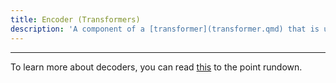 ```yaml
---
title: Encoder (Transformers)
description: 'A component of a [transformer](transformer.qmd) that is used for "understanding" text. Encoders are typically used for classifying sentences by sentiment and figuring out what parts of a sentence refers, for example, to a person or location.'
---
```


---

To learn more about decoders, you can read [this](https://forbo7.github.io/forblog/posts/9_transformers_explained.html#encoders) to the point rundown.